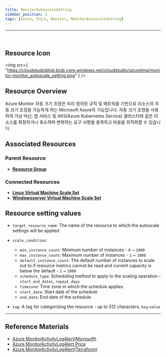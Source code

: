 ```yaml
---
title: MonitorAutoscaleSetting
sidebar_position: 2
tags: [Azure, 리소스, Monitor, MonitorAutoscaleSetting]
---
```


<hr />
<br />

## Resource Icon

<img
    src={
        "https://cloudstudioblob.blob.core.windows.net/cloudstudio/azureImg/monitor-monitor_autoscale_setting.png"
    }
/>

## Resource Overview

Azure Monitor 자동 크기 조정은 미리 정의된 규칙 및 메트릭을 기반으로 리소스의 자동 크기 조정을 가능하게 하는 Microsoft Azure의 기능입니다.
자동 크기 조정을 사용하여 가상 머신, 앱 서비스 및 AKS(Azure Kubernetes Service) 클러스터와 같은 리소스를 확장하거나 축소하여 변화하는 요구 사항을 충족하고 비용을 최적화할 수 있습니다.

## Associated Resources

### Parent Resource

-   [**Resource Group**](https://docs.cstudio.app/docs/resource/azure/Base/ResourceGroup)

### Connected Resources

-   [**Linux Virtual Machine Scale Set**](https://docs.cstudio.app/docs/resource/azure/Compute/LinuxVirtualMachineScaleSet)
-   [**Windowsserver Virtual Machine Scale Set**](https://docs.cstudio.app/docs/resource/azure/Compute/WindowsserverVirtualMachineScaleSet)

## Resource setting values

- `target_resource_name`: The name of the resource to which the autoscale settings will be applied

- `scale_condition`:

    - `min_instance_count`: Minimum number of instances - `0` ~ `1000`
    - `max_instance_count`: Maximum number of instances - `1` ~ `1000`
    - `default_instance_count`: The default number of instances to scale out to if resource metrics cannot be read and current capacity is below the default - `1` ~ `1000`
    - `schedule_type`: Scheduling method to apply to the scaling operation - `start_end_dates`, `repeat_days`
    - `timezone`: Time zone in which the schedule applies
    - `start_date`: Start date of the schedule
    - `end_date`: End date of the schedule

- `tag`: A tag for categorizing the resource - up to 512 characters, `key`:`value`
---

## Reference Materials

-   [Azure MonitorActivityLogAlert(Microsoft)](https://learn.microsoft.com/en-us/azure/azure-monitor/overview)
-   [Azure MonitorActivityLogAlert Price](https://azure.microsoft.com/ko-kr/pricing/details/monitor/)
-   [Azure MonitorActivityLogAlert(Terraform)](https://registry.terraform.io/providers/hashicorp/azurerm/latest/docs/resources/monitor_autoscale_setting)
